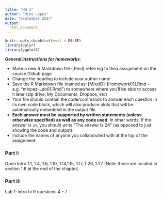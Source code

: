 ```yaml
---
title: "HW 1"
author: "Mike Lopez"
date: "September 2017"
output:
  html_document
---
```


```r
knitr::opts_chunk$set(eval = FALSE)
library(dplyr)
library(ggplot2)
```

***General instructions for homeworks***: 

+  Make a new R Markdown file (.Rmd) referring to thea assignment on the course Github page
+  Change the heading to include your author name
+  Save the R Markdown file (named as:  [MikeID]-[Homework01].Rmd -- e.g. "mlopez-Lab01.Rmd") to somewhere where you'll be able to access it later (zip drive, My Documents, Dropbox, etc)
+  Your file should contain the code/commands to answer each question in its own code block, which will also produce plots that will be automatically embedded in the output file
+  **Each answer must be supported by written statements (unless otherwise specified) as well as any code used**: In other words, if the answer is `24`, you should write "The answer is 24" (as opposed to just showing the code and output).
+  Include the names of anyone you collaborated with at the top of the assignment

### Part I: 

Open Intro 1.1, 1.4, 1.6, 1.10, 1.14,1.15, 1.17, 1.26, 1.27 (Note: these are located in section 1.8 at the end of the chapter)

### Part II: 

Lab 1: intro to R questions 4 - 7



